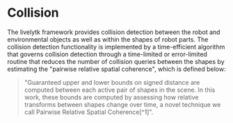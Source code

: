 # Collision

The livelytk framework provides collision detection between the robot and environmental objects as well as within the shapes of robot parts. The collision detection functionality is implemented by a time-efficient algorithm that governs collision detection through a time-limited or error-limited routine that reduces the number of collision queries between the shapes by estimating the "pairwise relative spatial coherence", which is defined below:


> "Guaranteed upper and lower bounds on signed distance are computed between each active pair of shapes in the scene. In this work, these bounds are computed by assessing how relative transforms between shapes change over time, a novel technique we call Pairwise Relative Spatial Coherence[^1]".

